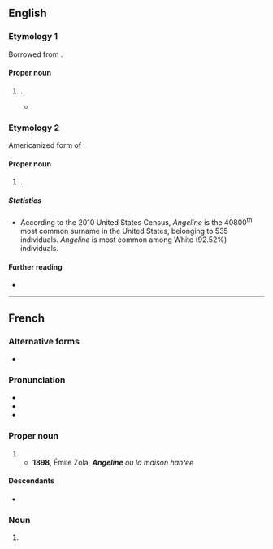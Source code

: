 {{also|angeline|Angéline}}
==English==
{{wikipedia}}

===Etymology 1===
Borrowed from {{bor|en|fr|Angeline}}.

====Proper noun====
{{en-proper noun}}

# {{given name|en|female|from=French}}.
#: {{cot|en|Angelyne|Angelina|Angelyna|Angelyn|Angelynn|Angelynne}}
#* {{quote-book|en|year=2009|author=Marilynne Robinson|title=Gilead: Winner of the Pulitzer Prize for Fiction|publisher=Hachette UK|isbn=9780748113507
|passage=Boughton had christened her, as I said, but I laid  my hand on her just to bless her, and I could feel her pulse, her warmth, the damp  of her hair. The Lord said, &#39;Their angels in Heaven always see the face of my  Father in Heaven&#39; (Matthew 18:10). That&#39;s why Boughton named her '''Angeline'''.}}

===Etymology 2===
Americanized form of {{der|en|it|Angelini}}.

====Proper noun====
{{en-proper noun|s}}

# {{surname|en|from=Italian}}.

=====Statistics=====
* According to the 2010 United States Census, ''Angeline'' is the 40800<sup>th</sup> most common surname in the United States, belonging to 535 individuals. ''Angeline'' is most common among White (92.52%) individuals.

====Further reading====
* {{R:en:DAFN}}

----

==French==

===Alternative forms===
* {{alter|fr|Angéline}}

===Pronunciation===
* {{fr-IPA}}
* {{audio|fr|Fr-Paris--Angeline.ogg|Audio (Paris)}}
* {{audio|fr|Fr-Angeline.ogg|Audio}}

===Proper noun===
{{fr-proper noun|f}}

# {{given name|fr|female|eq=Angelina}}
#* '''1898''', Émile Zola, '''''Angeline''' ou la maison hantée''

====Descendants====
* {{desc|en|Angeline}}

===Noun===
{{fr-noun|f}}

# {{female equivalent of|fr|Angelin}}